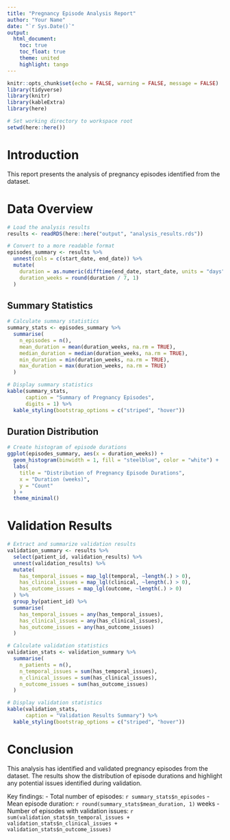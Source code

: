 ```yaml
---
title: "Pregnancy Episode Analysis Report"
author: "Your Name"
date: "`r Sys.Date()`"
output:
  html_document:
    toc: true
    toc_float: true
    theme: united
    highlight: tango
---
```


```r
knitr::opts_chunk$set(echo = FALSE, warning = FALSE, message = FALSE)
library(tidyverse)
library(knitr)
library(kableExtra)
library(here)

# Set working directory to workspace root
setwd(here::here())
```

# Introduction

This report presents the analysis of pregnancy episodes identified from the dataset.

# Data Overview

```r
# Load the analysis results
results <- readRDS(here::here("output", "analysis_results.rds"))

# Convert to a more readable format
episodes_summary <- results %>%
  unnest(cols = c(start_date, end_date)) %>%
  mutate(
    duration = as.numeric(difftime(end_date, start_date, units = "days")),
    duration_weeks = round(duration / 7, 1)
  )
```

## Summary Statistics

```r
# Calculate summary statistics
summary_stats <- episodes_summary %>%
  summarise(
    n_episodes = n(),
    mean_duration = mean(duration_weeks, na.rm = TRUE),
    median_duration = median(duration_weeks, na.rm = TRUE),
    min_duration = min(duration_weeks, na.rm = TRUE),
    max_duration = max(duration_weeks, na.rm = TRUE)
  )

# Display summary statistics
kable(summary_stats, 
      caption = "Summary of Pregnancy Episodes",
      digits = 1) %>%
  kable_styling(bootstrap_options = c("striped", "hover"))
```

## Duration Distribution

```r
# Create histogram of episode durations
ggplot(episodes_summary, aes(x = duration_weeks)) +
  geom_histogram(binwidth = 1, fill = "steelblue", color = "white") +
  labs(
    title = "Distribution of Pregnancy Episode Durations",
    x = "Duration (weeks)",
    y = "Count"
  ) +
  theme_minimal()
```

# Validation Results

```r
# Extract and summarize validation results
validation_summary <- results %>%
  select(patient_id, validation_results) %>%
  unnest(validation_results) %>%
  mutate(
    has_temporal_issues = map_lgl(temporal, ~length(.) > 0),
    has_clinical_issues = map_lgl(clinical, ~length(.) > 0),
    has_outcome_issues = map_lgl(outcome, ~length(.) > 0)
  ) %>%
  group_by(patient_id) %>%
  summarise(
    has_temporal_issues = any(has_temporal_issues),
    has_clinical_issues = any(has_clinical_issues),
    has_outcome_issues = any(has_outcome_issues)
  )

# Calculate validation statistics
validation_stats <- validation_summary %>%
  summarise(
    n_patients = n(),
    n_temporal_issues = sum(has_temporal_issues),
    n_clinical_issues = sum(has_clinical_issues),
    n_outcome_issues = sum(has_outcome_issues)
  )

# Display validation statistics
kable(validation_stats,
      caption = "Validation Results Summary") %>%
  kable_styling(bootstrap_options = c("striped", "hover"))
```

# Conclusion

This analysis has identified and validated pregnancy episodes from the dataset. The results show the distribution of episode durations and highlight any potential issues identified during validation.

Key findings:
- Total number of episodes: `r summary_stats$n_episodes`
- Mean episode duration: `r round(summary_stats$mean_duration, 1)` weeks
- Number of episodes with validation issues: `r sum(validation_stats$n_temporal_issues + validation_stats$n_clinical_issues + validation_stats$n_outcome_issues)` 